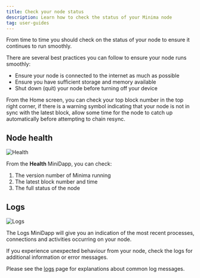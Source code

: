 ---
title: Check your node status
description: Learn how to check the status of your Minima node
tag: user-guides
---

From time to time you should check on the status of your node to ensure it continues to run smoothly.

There are several best practices you can follow to ensure your node runs smoothly:

- Ensure your node is connected to the internet as much as possible
- Ensure you have sufficient storage and memory available
- Shut down (quit) your node before turning off your device

From the Home screen, you can check your top block number in the top right corner, if there is a warning symbol indicating that your node is not in sync with the latest block, allow some time for the node to catch up automatically before attempting to chain resync.

## Node health

<img src="/img/app/health.png" alt="Health" width={130} height={130} />

From the **Health** MiniDapp, you can check:

1. The version number of Minima running
2. The latest block number and time
3. The full status of the node

## Logs

<img src="/img/app/logsicon.png" alt="Logs" width={130} height={130} />

The Logs MiniDapp will give you an indication of the most recent processes, connections and activities occurring on your node.

If you experience unexpected behaviour from your node, check the logs for additional information or error messages.

Please see the [logs](/docs/user-guides/advanced/logs) page for explanations about common log messages.
